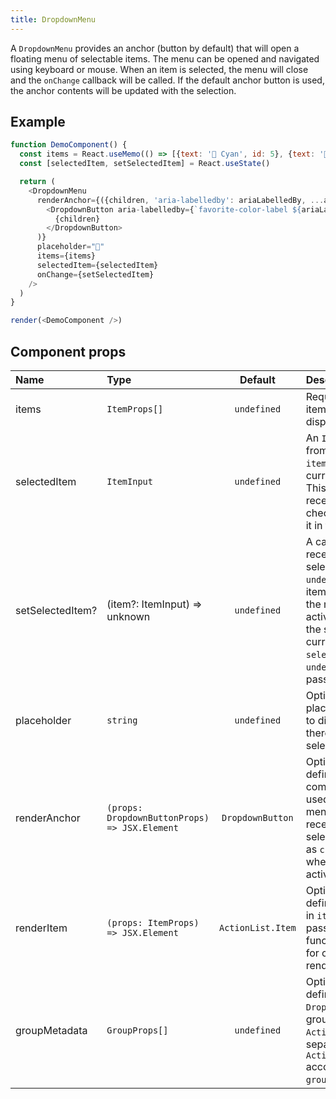 ```yaml
---
title: DropdownMenu
---
```


A `DropdownMenu` provides an anchor (button by default) that will open a floating menu of selectable items.  The menu can be opened and navigated using keyboard or mouse.  When an item is selected, the menu will close and the `onChange` callback will be called.  If the default anchor button is used, the anchor contents will be updated with the selection.

## Example

```javascript live noinline
function DemoComponent() {
  const items = React.useMemo(() => [{text: '🔵 Cyan', id: 5}, {text: '🔴 Magenta'}, {text: '🟡 Yellow'}], [])
  const [selectedItem, setSelectedItem] = React.useState()

  return (
    <DropdownMenu
      renderAnchor={({children, 'aria-labelledby': ariaLabelledBy, ...anchorProps}) => (
        <DropdownButton aria-labelledby={`favorite-color-label ${ariaLabelledBy}`} {...anchorProps}>
          {children}
        </DropdownButton>
      )}
      placeholder="🎨"
      items={items}
      selectedItem={selectedItem}
      onChange={setSelectedItem}
    />
  )
}

render(<DemoComponent />)
```

## Component props

| Name             | Type                                          |      Default      | Description                                                                                                                                                                                    |
| :--------------- | :-------------------------------------------- | :---------------: | :--------------------------------------------------------------------------------------------------------------------------------------------------------------------------------------------- |
| items            | `ItemProps[]`                                 |    `undefined`    | Required. A list of item objects to display in the menu                                                                                                                                        |
| selectedItem     | `ItemInput`                                   |    `undefined`    | An `ItemProps` item from the list of `items` which is currently selected. This item will receive a checkmark next to it in the menu.                                                           |
| setSelectedItem? | (item?: ItemInput) => unknown                 |    `undefined`    | A callback which receives the selected item or `undefined` when an item is activated in the menu. If the activated item is the same as the current `selectedItem`, `undefined` will be passed. |
| placeholder      | `string`                                      |    `undefined`    | Optional. A placeholder value to display when there is no current selection.                                                                                                                   |
| renderAnchor     | `(props: DropdownButtonProps) => JSX.Element` | `DropdownButton`  | Optional. If defined, provided component will be used to render the menu anchor. Will receive the selected `Item` text as `children` prop when an item is activated.                           |
| renderItem       | `(props: ItemProps) => JSX.Element`           | `ActionList.Item` | Optional. If defined, each item in `items` will be passed to this function, allowing for custom item rendering.                                                                                |
| groupMetadata    | `GroupProps[]`                                |    `undefined`    | Optional. If defined, `DropdownMenu` will group `items` into `ActionList.Group`s separated by `ActionList.Divider` according to their `groupId` property.                                      |
